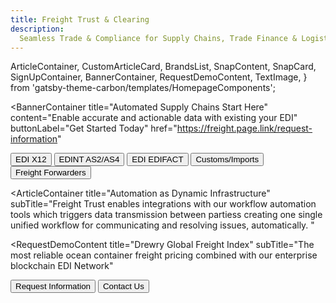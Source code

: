 ```yaml
---
title: Freight Trust & Clearing
description:
  Seamless Trade & Compliance for Supply Chains, Trade Finance & Logistics
---
```


<!-- SPDX-License-Identifier: Apache-2.0
SPDXVersion: SPDX-2.2
SPDX-FileCopyrightText: Copyright 2020 FreightTrust and Clearing Corporation -->

  ArticleContainer,
  CustomArticleCard,
  BrandsList,
  SnapContent,
  SnapCard,
  SignUpContainer,
  BannerContainer,
  RequestDemoContent,
  TextImage,
} from 'gatsby-theme-carbon/templates/HomepageComponents';


<BannerContainer
  title="Automated Supply Chains Start Here"
  content="Enable accurate and actionable data with existing your EDI"
  buttonLabel="Get Started Today"
    href="https://freight.page.link/request-information"
>


</BannerContainer>


<RequestDemoContent
  title="US & Canadian Customs"
  subTitle="Get Direct data exchange with national customs and government authorities"
  buttonLabel="Find out more"
  href="https://freight.page.link/request-information"></RequestDemoContent>

<BrandsList
  title="An Ecosystem Unlike Any Other"
  content="Blockchain, EDI messaging & Commodities">
  <Row>
    <Column colMd={2} colLg={2}>
      <Button
        kind="secondary"
        href="https://freight.page.link/request-information">
        EDI X12
      </Button>
    </Column>
    <Column colMd={2} colLg={2}>
      <Button
        kind="secondary"
        href="https://freight.page.link/request-information">
        EDINT AS2/AS4
      </Button>
    </Column>
    <Column colMd={2} colLg={2}>
      <Button
        kind="secondary"
        href="https://freight.page.link/request-information">
        EDI EDIFACT
      </Button>
    </Column>
    <Column colMd={2} colLg={2}>
      <Button
        kind="secondary"
        href="https://freight.page.link/request-information">
        Customs/Imports
      </Button>
    </Column>
    <Column colMd={2} colLg={2}>
      <Button
        kind="secondary"
        href="https://freight.page.link/request-information">
        Freight Forwarders
      </Button>
    </Column>
  </Row>
</BrandsList>


<MiniCard
  gutterLg
  title="Request more information"
  href="https://freight.page.link/demo"
  actionIcon="arrowRight"></Row>
<SnapContent>
  <Row>
    <Column colSm={12} colMd={6} colLg={6}>
      <SnapCard
        title="Unworkable"
        buttonLabel="Closed-source Ecosystems"
        content="Broken business processes have significant consequences. We provide consistent workflows to provision, secure, connect, and run a fault-tolerant EDI VAN Network at half the cost per message "
        href="https://freight.page.link/snap-find-out-more"
      />
    </Column>
    <Column colSm={12} colMd={6} colLg={6}>
      <SnapCard
        title="Unavoidable"
        buttonLabel="From Regulations to Trade"
        content="Easily share job related information across your network, keeping yourself and your trading communities better informed and able to make more timely decisions. "
        href="https://freight.page.link/snap-find-out-more"
      />
    </Column>
    <Column colSm={12} colMd={6} colLg={6}>
      <SnapCard
        title="Urgent"
        buttonLabel="Real Time Workflow"
        content="Get instant validation details per message, segment and data element. Submit documents and shipping information in real-time to increase operational efficiency and accuracy."
        href="https://freight.page.link/snap-find-out-more"
      />
    </Column>
    <Column colSm={12} colMd={6} colLg={6}>
      <SnapCard
        title="Automated Notifications"
        buttonLabel="Mapping, Batching, and Scheduling"
        content="Status of shipments for clearing, Statements (for Type 3 filings), Invoices, delivery orders, and Forms 7501and 3461. Get drawback reports that provide detail about their entries."
        href="https://freight.page.link/snap-find-out-more"
      />
    </Column>
  </Row>
</SnapContent>

<ArticleContainer
  title="Automation as Dynamic Infrastructure"
  subTitle="Freight Trust enables integrations with our workflow automation tools which triggers data transmission between partiess creating one single unified workflow for communicating and resolving issues, automatically.
  "
>
<Row>
<Column colMd={4} colLg={4}>
    <ArticleCard
      subTitle="Network Updates"
      title="New Services for Compliance"
      author="Engineering"
      date="July 25th, 2020"
      readTime="Read time: 5 min"
      color="dark"
      href="https://medium.com/freighttrust"
      actionIcon="arrowRight"
      >


  </ArticleCard>
</Column>
<Column colMd={4} colLg={4}>
    <ArticleCard
      subTitle="Partners"
      title="Drewry.co.uk"
      author="Corporate Announcement"
      date="July 29th, 2020"
      readTime="Read time: 3 min"
      color="dark"
      href="https://medium.com/freighttrust"
      actionIcon="arrowRight"
      >


  </ArticleCard>
</Column>
<Column colMd={4} colLg={4}>
    <ArticleCard
      subTitle="Digital Signatures"
      title="Digital-first Documents"
      color="dark"
      author="Analysis"
      date="July 20th, 2020"
      readTime="Read time: 4 min"
      href="https://medium.com/freighttrust"
      actionIcon="arrowRight"
      >


  </ArticleCard>
</Column>
</Row>
</ArticleContainer>


<TextImage
  title="Real Time Workflow"
  content="Reduce costly manual processes, automate workflows and manage exceptions from one global platform."
  buttonLabel="Find out more"
  href="https://freight.page.link/request-information"></TextImage>

  <RequestDemoContent
  title="Drewry Global Freight Index"
  subTitle="The most reliable ocean container freight pricing combined with our enterprise blockchain EDI Network"
>


  <Button href="https://freight.page.link/request-information" kind="secondary">
    Request Information
  </Button>
  <Button href="https://freight.page.link/request-information" kind="tertiary">
    Contact Us
  </Button>
</RequestDemoContent>

